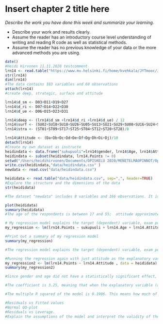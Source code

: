 # Insert chapter 2 title here

*Describe the work you have done this week and summarize your learning.*

- Describe your work and results clearly. 
- Assume the reader has an introductory course level understanding of writing and reading R code as well as statistical methods.
- Assume the reader has no previous knowledge of your data or the more advanced methods you are using.

```r
date()
#Heidi Hirvonen 11.11.2020 testcomment
lrn14 <- read.table("https://www.mv.helsinki.fi/home/kvehkala/JYTmooc/JYTOPKYS3-data.txt", sep="\t", header=TRUE)
str(lrn14)
dim(lrn14)
#The data contains 183 variables and 60 observations
attach(lrn14)
#create deep, strategic, surface and attitude

lrn14$d_sm <- D03+D11+D19+D27
lrn14$d_ri <- D07+D14+D22+D30
lrn14$d_ue <- D06+D15+D23+D31

lrn14$deep <- (lrn14$d_sm +lrn14$d_ri +lrn14$d_ue) / 12
lrn14$surf <- (SU02+SU10+SU18+SU26+SU05+SU13+SU21+SU29+SU08+SU16+SU24+SU32)/12
lrn14$stra <- (ST01+ST09+ST17+ST25+ST04+ST12+ST20+ST28)/8

lrn14$Attitude <- (Da+Db+Dc+Dd+De+Df+Dg+Dh+Di+Dj)/10
detach(lrn14)
#Create my own dataset as instructe
heidindata <- data.frame("sukupuoli"=lrn14$gender, lrn14$Age, lrn14$Attitude, lrn14$deep, lrn14$stra, lrn14$surf,  lrn14$Points)
heidindata <- subset(heidindata, lrn14.Points != 0)
setwd("/Users/heidihirvonen/Documents/OPISKELU 2020/MENETELMAOPINNOT/OpenDataScience/IODS-project")
write.csv(heidindata,"data/heidindata.csv" )
newdata <- read.csv("data/heidindata.csv")

heididata <- read.table("data/heidindata.csv", sep=",", header=TRUE)
#Explore the structure and the dimensions of the data 
str(heididata)

#The dataset "newdata" includes 8 variables and 166 observations. It is a subdata of an international survey of Approaches to Learning, which has been collected 3.12.2014 - 10.1.2015. The variables included in the  "newdata" are gender, age, attitude, deep learning, strategic learning, surface learning, points and a running variable X.

plot(heididata)
summary(heididata)
#The age of the respondents is between 17 and 55;  attitude approximately 1,4 - 5,0; deep learning approximately 1.6 - 4,9; strategic learning approximately 1,3 - 5,0; surface learning approximately 1,6 - 4,3 and points 7 - 33. 

# My regression model explains the target (dependent) variable, exam points, with gender, age and attitude. 
my_regression <- lm(lrn14.Points ~ sukupuoli + lrn14.Age + lrn14.Attitude , data = heididata)

#Print out a summary of my regression model
summary(my_regression)

#The regression model explains the target (dependent) variable, exam points, with gender, age and attitude. Attitude has a statistically significant relationship with Points, but gender and age do not. 

#Running the regression again with just attitude as the explanatory variable and print out a summary of the regression model:
my_regression2 <- lm(lrn14.Points ~ lrn14.Attitude , data = heididata)
summary(my_regression2)

#Since gender and age did not have a statistically significant effect, I will analyze the summary of the my_regression2 with attitude as the explanatory variable. 

#The coefficient is 3.25, meaning that when the explanatory variable (attitude) moves one unit, the target variable moves 3.25 units. One unit better attitude, should result in 3.25 more points! 

#The multiple R squared of the model is 0.1906. This means how much of the model is explained by attitude.

#Residuals vs Fitted values
#Normal QQ-plot
#Residuals vs Leverage. 
#Explain the assumptions of the model and interpret the validity of those assumptions based on the diagnostic plots. (0-3 points)

```

